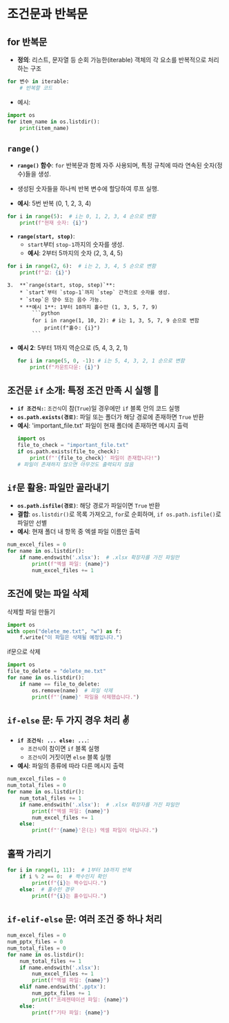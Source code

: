
# 조건문과 반복문



## for 반복문

* **정의**: 리스트, 문자열 등 순회 가능한(iterable) 객체의 각 요소를 반복적으로 처리하는 구조

```python
for 변수 in iterable:
    # 반복할 코드
```

- 예시:
```python
import os
for item_name in os.listdir():
    print(item_name)
```


## `range()`

* **`range()` 함수**: `for` 반복문과 함께 자주 사용되며, 특정 규칙에 따라 연속된 숫자(정수)들을 생성.
* 생성된 숫자들을 하나씩 반복 변수에 할당하여 루프 실행.


* **예시**: 5번 반복 (0, 1, 2, 3, 4)
```python
for i in range(5):  # i는 0, 1, 2, 3, 4 순으로 변함
    print(f"현재 숫자: {i}")
```
- **`range(start, stop)`**:
    * `start`부터 `stop-1`까지의 숫자를 생성.
    * **예시**: 2부터 5까지의 숫자 (2, 3, 4, 5)
```python
for i in range(2, 6):  # i는 2, 3, 4, 5 순으로 변함
    print(f"값: {i}")
```

    3.  **`range(start, stop, step)`**:
        * `start`부터 `stop-1`까지 `step` 간격으로 숫자를 생성.
        * `step`은 양수 또는 음수 가능.
        * **예시 1**: 1부터 10까지 홀수만 (1, 3, 5, 7, 9)
            ```python
            for i in range(1, 10, 2): # i는 1, 3, 5, 7, 9 순으로 변함
                print(f"홀수: {i}")
            ```
* **예시 2**: 5부터 1까지 역순으로 (5, 4, 3, 2, 1)
    ```python
    for i in range(5, 0, -1): # i는 5, 4, 3, 2, 1 순으로 변함
        print(f"카운트다운: {i}")
    ```




## 조건문 `if` 소개: 특정 조건 만족 시 실행 🚦

* **`if 조건식:`**: `조건식`이 참(`True`)일 경우에만 `if` 블록 안의 코드 실행
* **`os.path.exists(경로)`**: 파일 또는 폴더가 해당 경로에 존재하면 `True` 반환
* **예시**: 'important_file.txt' 파일이 현재 폴더에 존재하면 메시지 출력
    ```python
    import os
    file_to_check = "important_file.txt"
    if os.path.exists(file_to_check):
        print(f"'{file_to_check}' 파일이 존재합니다!")
    # 파일이 존재하지 않으면 아무것도 출력되지 않음
    ```



## `if`문 활용: 파일만 골라내기

* **`os.path.isfile(경로)`**: 해당 경로가 파일이면 `True` 반환
* **결합**: `os.listdir()`로 목록 가져오고, `for`로 순회하며, `if os.path.isfile()`로 파일만 선별
* **예시**: 현재 폴더 내 항목 중 엑셀 파일 이름만 출력
```python
num_excel_files = 0
for name in os.listdir():
    if name.endswith('.xlsx'):  # .xlsx 확장자를 가진 파일만
        print(f"엑셀 파일: {name}")
        num_excel_files += 1
```



## 조건에 맞는 파일 삭제

삭제할 파일 만들기
```python
import os
with open("delete_me.txt", "w") as f:
    f.write("이 파일은 삭제될 예정입니다.")
```

if문으로 삭제
```python
import os
file_to_delete = "delete_me.txt"
for name in os.listdir():
    if name == file_to_delete:
        os.remove(name)  # 파일 삭제
        print(f"'{name}' 파일을 삭제했습니다.")
```



## `if-else` 문: 두 가지 경우 처리 ✌️

* **`if 조건식: ... else: ...`**:
    * `조건식`이 참이면 `if` 블록 실행
    * `조건식`이 거짓이면 `else` 블록 실행
* **예시**: 파일의 종류에 따라 다른 메시지 출력
```python
num_excel_files = 0
num_total_files = 0
for name in os.listdir():
    num_total_files += 1
    if name.endswith('.xlsx'):  # .xlsx 확장자를 가진 파일만
        print(f"엑셀 파일: {name}")
        num_excel_files += 1
    else:
        print(f"'{name}'은(는) 엑셀 파일이 아닙니다.")
```


## 홀짝 가리기

```python
for i in range(1, 11):  # 1부터 10까지 반복
    if i % 2 == 0:  # 짝수인지 확인
        print(f"{i}는 짝수입니다.")
    else:  # 홀수인 경우
        print(f"{i}는 홀수입니다.")
```



## `if-elif-else` 문: 여러 조건 중 하나 처리

```python
num_excel_files = 0
num_pptx_files = 0
num_total_files = 0
for name in os.listdir():
    num_total_files += 1
    if name.endswith('.xlsx'):
        num_excel_files += 1
        print(f"엑셀 파일: {name}")
    elif name.endswith('.pptx'):
        num_pptx_files += 1
        print(f"프레젠테이션 파일: {name}")
    else:
        print(f"기타 파일: {name}")
```

